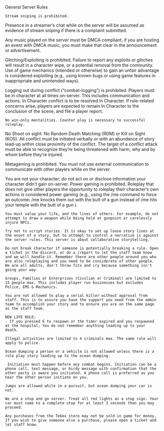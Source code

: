 General Server Rules

    Stream sniping is prohibited. 
Presence in a streamer’s chat while on the server will be assumed as evidence of stream sniping if there is a complaint submitted.






Any music played on the server must be DMCA compliant, if you are hosting an event with DMCA music, you must make that clear in the announcement or advertisement. 




Glitching/Exploiting is prohibited. Failure to report any exploits or glitches will result in a character wipe, or a potential removal from the community. 
Use of game mechanics (intended or otherwise) to gain an unfair advantage is considered exploiting (e.g., using known bugs or using game features in inappropriate and unintended ways).


Logging out during conflict (“combat-logging”) is prohibited.
Players must be in character at all times on-server. This includes communication and actions.
In Character conflict is to be resolved In Character. If rule-related concerns arise, players are expected to remain In Character to the conclusion of the scene, and file a player report.
    
    
    No win-only mentalities. Counter play is necessary to successful roleplay.
No Shoot on sight: No Random Death Matching (RDM) or Kill on Sight (KOS). All conflict must be initiated verbally or with an abundance of story lead-up within close proximity of the conflict. The target of a conflict attack must be able to recognize they’re being threatened with harm, why and by whom before they’re injured.


Metagaming is prohibited.
You must not use external communication to communicate with other players while on the server.

You are not your character; do not act on or disclose information your character didn’t gain on-server.
Power gaming is prohibited.
Roleplay that does not give other players the opportunity to roleplay their character’s own actions is considered power gaming (e.g., using the /me command to force an outcome: /me knocks them out with the butt of a gun instead of /me hits your temple with the butt of a gun ).

    
    You must value your life, and the lives of others. For example, do not attempt to draw a weapon while being held at gunpoint or carelessly injure NPCs.

    Try not to script stories. It is okay to set up loose story lines at the onset of a story, but to attempt to control a narrative is against the server rules. This server is about collaborative storytelling.

    Do not break character if someone is potentially breaking a rule. Open a ticket in the discord, or do a /report to let the staff team know and we will handle it. Remember there are other people around you who are also roleplaying and you need to be considerate of other people. We are all adults, don't throw fits and cry because something isn't going your way. 

    Groups, Families or Enterprises (Civilian or Criminal) are limited to 15 people max. This includes player run businesses but excludes Police, EMS & Mechanics. 

    You are not allowed to play a serial killer without approval from staff. This is to assure you have the support you need from the admin team to accomplish your story and to ensure you are on the same page as the staff team. 

    NEW LIFE RULE:
    - If you pressed E to respawn or the timer expired and you respawned at the hospital; You do not remember anything leading up to your death.

    Illegal activities are limited to 4 criminals max. The same rule will apply to police.

    Ocean dumping a person or a vehicle is not allowed unless there is a role play story leading up to the ocean dumping. 

     Initiation must happen before any combat begins. Initiation can be a phone call, text message, or birdy message with confirmation that the other party is aware you initiated. A phone call is preferred as you hear the other person initiate on you. 

    Jumps are allowed while in a pursuit, but ocean dumping your car is not. 

    We are a stop and go server. Treat all red lights as a stop sign. Your car must come to a complete stop for at least 3 seconds then you may proceed. 

    Any purchases from the Tebex store may not be sold in game for money. If you wish to give someone else a purchase, please open a ticket and let staff know. 
